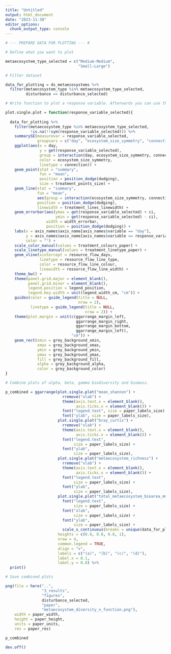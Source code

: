 ```yaml
---
title: "Untitled"
output: html_document
date: "2023-11-30"
editor_options: 
  chunk_output_type: console
---
```


```r

# --- PREPARE DATA FOR PLOTTING --- #

# Define what you want to plot

metaecosystem_type_selected = c("Medium-Medium",
                                "Small-Large")

# Filter dataset

data_for_plotting = ds_metaecosystems %>%
  filter(metaecosystem_type %in% metaecosystem_type_selected,
         disturbance == disturbance_selected)
```


```r

# Write function to plot a response variable. Afterwards you can use this function to plot alpha, beta, gamma diversity, and biomass.

plot.single.plot = function(response_variable_selected){
  
  data_for_plotting %>%
    filter(metaecosystem_type %in% metaecosystem_type_selected,
           !is.na(!!sym(response_variable_selected))) %>%
    summarySE(measurevar = response_variable_selected,
              groupvars = c("day", "ecosystem_size_symmetry", "connection")) %>%
    ggplot(aes(x = day,
               y = get(response_variable_selected),
               group = interaction(day, ecosystem_size_symmetry, connection),
               color = ecosystem_size_symmetry,
               linetype = connection)) +
    geom_point(stat = "summary",
               fun = "mean",
               position = position_dodge(dodging),
               size = treatment_points_size) +
    geom_line(stat = "summary",
              fun = "mean",
              aes(group = interaction(ecosystem_size_symmetry, connection)),
              position = position_dodge(dodging),
              linewidth = treatment_lines_linewidth) +
    geom_errorbar(aes(ymax = get(response_variable_selected) + ci,
                      ymin = get(response_variable_selected) - ci),
                  width = width_errorbar,
                  position = position_dodge(dodging)) +
    labs(x = axis_names$axis_name[axis_names$variable == "day"],
         y = axis_names$axis_name[axis_names$variable == response_variable_selected],
         color = "") +
    scale_color_manual(values = treatment_colours_paper) +
    scale_linetype_manual(values = treatment_linetype_paper) +
    geom_vline(xintercept = resource_flow_days,
               linetype = resource_flow_line_type,
               color = resource_flow_line_colour,
               linewidth = resource_flow_line_width) +
    theme_bw() +
    theme(panel.grid.major = element_blank(),
          panel.grid.minor = element_blank(),
          legend.position = legend_position,
          legend.key.width = unit(legend_width_cm, "cm")) +
    guides(color = guide_legend(title = NULL,
                                nrow = 2),
           linetype = guide_legend(title = NULL,
                                   nrow = 2)) +
    theme(plot.margin = unit(c(ggarrange_margin_left,
                               ggarrange_margin_right,
                               ggarrange_margin_bottom,
                               ggarrange_margin_left),
                             "cm")) +
    geom_rect(xmin = grey_background_xmin, 
              xmax = grey_background_xmax,
              ymin = grey_background_ymin, 
              ymax = grey_background_ymax, 
              fill = grey_background_fill, 
              alpha = grey_background_alpha,
              color = grey_background_color)
}
```

```r

# Combine plots of alpha, beta, gamma biodiversity and biomass.

p_combined = ggarrange(plot.single.plot("mean_shannon") +
                         rremove("xlab") +
                         theme(axis.text.x = element_blank(),
                               axis.ticks.x = element_blank()) +
                         font("legend.text", size = paper_labels_size) +
                         font("ylab", size = paper_labels_size),
                       plot.single.plot("bray_curtis") +
                         rremove("xlab") +
                         theme(axis.text.x = element_blank(),
                               axis.ticks.x = element_blank()) +
                         font("legend.text", 
                              size = paper_labels_size) +
                         font("ylab", 
                              size = paper_labels_size),
                       plot.single.plot("metaecosystem_richness") +
                         rremove("xlab") +
                         theme(axis.text.x = element_blank(),
                               axis.ticks.x = element_blank()) +
                         font("legend.text", 
                              size = paper_labels_size) +
                         font("ylab", 
                              size = paper_labels_size),
                       plot.single.plot("total_metaecosystem_bioarea_mm2") +
                         font("legend.text", 
                              size = paper_labels_size) +
                         font("xlab", 
                              size = paper_labels_size) +
                         font("ylab", 
                              size = paper_labels_size) +
                         scale_x_continuous(breaks = unique(data_for_plotting$day)),
                       heights = c(0.8, 0.8, 0.8, 1),
                       nrow = 4,
                       common.legend = TRUE,
                       align = "v",
                       labels = c("(a)", "(b)", "(c)", "(d)"),
                       label.x = 0.1,
                       label.y = 0.8) %>%
  print()
```

```r

# Save combined plots

png(file = here("..",
                "3_results", 
                "figures", 
                disturbance_selected, 
                "paper", 
                "metaecosystem_diversity_n_function.png"),
    width = paper_width,
    height = paper_height,
    units = paper_units,
    res = paper_res)

p_combined

dev.off()
```